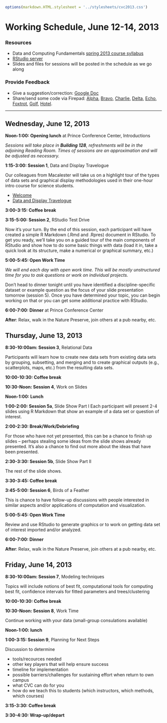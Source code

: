 ```r
options(markdown.HTML.stylesheet = '../stylesheets/cvc2013.css')
```
<script src="https://ajax.googleapis.com/ajax/libs/jquery/1.7.1/jquery.min.js"></script>
<script src="../javascripts/main.js"></script>


Working Schedule, June 12-14, 2013 
========================================================

### Resources

* Data and Computing Fundamentals [spring 2013 course syllabus](http://htmlpreview.github.io/?https://github.com/dtkaplan/DataAndComputingFundamentals/blob/master/Spring2013/syllabus2013.html)
* [RStudio server](http://dahl.calvin.edu)
* Slides and files for sessions will be posted in the schedule as we go along

### Provide Feedback
* Give a suggestion/correction: [Google Doc](https://docs.google.com/document/d/1eEwaMvxahJJ2YuFFWgUEmgBj58umwvMwf_GXnsp9Yc0/edit?usp=sharing)  
* Share/send some code via Firepad:  [Alpha](http://www.mosaic-web.org/go/firepad/examples/codeCOMP121.html#-alpharIwB7uaxo82e5QET), [Bravo](http://www.mosaic-web.org/go/firepad/examples/codeCOMP121.html#-bravoIwB7uaxo82e5QET), [Charlie](http://www.mosaic-web.org/go/firepad/examples/codeCOMP121.html#-charlieIwB7uaxo82e5QET), [Delta](http://www.mosaic-web.org/go/firepad/examples/codeCOMP121.html#-deltaIwB7uaxo82e5QET), [Echo](http://www.mosaic-web.org/go/firepad/examples/codeCOMP121.html#-echoIwB7uaxo82e5QET), [Foxtrot](http://www.mosaic-web.org/go/firepad/examples/codeCOMP121.html#-foxtrotIwB7uaxo82e5QET), [Golf](http://www.mosaic-web.org/go/firepad/examples/codeCOMP121.html#-golfIwB7uaxo82e5QET), [Hotel](http://www.mosaic-web.org/go/firepad/examples/codeCOMP121.html#-hotelIwB7uaxo82e5QET).  




--------------------------

## Wednesday, June 12, 2013

**Noon-1:00: Opening lunch** at Prince Conference Center, Introductions

*Sessions will take place in <strong>Building 128</strong>, refreshments will be in the adjoining 
Reading Room.  Times of sessions are an approximation and will be adjusted as necessary.*

**1:15-3:00: Session 1**, Data and Display Travelogue 

Our colleagues from Macalester will take us on a highlight tour of the types of data sets
and graphical display methodologies used in their one-hour intro course for science students.

* [Welcome](Session1/Welcome.html)
* [Data and Display Travelogue](Session1/DCF-Travelogue/DCF-Travelogue.html)

**3:00-3:15: Coffee break**

**3:15-5:00: Session 2**, RStudio Test Drive

Now it's your turn.  By the end of this session, each participant will have created a simple R Markdown (.Rmd and .Rpres) document in RStudio.  To get you ready, we'll take you on a guided tour
of the main components of RStudio and show how to do some basic things with data (load it in, take a quick look at its structure, make a numerical or graphical summary, etc.)

**5:00-5:45: Open Work Time**

*We will end each day with open work time.  This will be mostly unstructured time for you to
ask questions or work on individual projects.*

Don't head to dinner tonight until you have identified a discipline-specific dataset or 
example question as the focus of your slide presentation tomorrow (session 5).  Once you
have determined your topic, you can begin working on that or you can get some additional
practice with RStudio.

**6:00-7:00: Dinner** at Prince Conference Center

**After**: Relax, walk in the Nature Preserve, join others at a pub nearby, etc.

## Thursday, June 13, 2013

**8:30-10:00am: Session 3**, Relational Data

Participants will learn how to create new data sets from existing data sets by grouping, subsetting, and merging and to create graphical outputs  (e.g., scatterplots, maps, etc.) from the resulting 
data sets.

**10:00-10:30: Coffee break**

**10:30-Noon: Session 4**, Work on Slides

**Noon-1:00: Lunch**

**1:00-2:00: Session 5a**, Slide Show Part I
Each participant will present 2-4 slides using R Markdown that show an example of a data set or question of interest.

**2:00-2:30: Break/Work/Debriefing**

For those who have not yet presented, this can be a chance to finish up slides -- 
perhaps stealing some ideas from the slide shows  already presented.   It's also a chance to find
out more about the ideas that have been presented.

**2:30-3:30: Session 5b**, Slide Show Part II

The rest of the slide shows.

**3:30-3:45: Coffee break**

**3:45-5:00: Session 6**, Birds of a Feather

This is chance to have follow-up discussions with people interested in similar aspects and/or applications of computation and visualization.  

**5:00-5:45: Open Work Time**

Review and use RStudio to generate graphics or to work on getting data set of interest imported and/or analyzed.

**6:00-7:00: Dinner**

**After**: Relax, walk in the Nature Preserve, join others at a pub nearby, etc.

## Friday, June 14, 2013

**8:30-10:00am: Session 7**, Modeling techniques 

Topics will include notions of best fit, computational tools for computing best fit, confidence intervals for fitted parameters and trees/clustering

**10:00-10:30: Coffee break**

**10:30-Noon: Session 8**, Work Time

Continue working with your data (small-group consulations available)

**Noon-1:00: lunch**

**1:00-3:15: Session 9**, Planning for Next Steps

Discussion to determine

 * tools/recources needed
 * other key players that will help ensure success
 * timeline for implementation
 * possible barriers/challenges for sustaining effort when return to own campus
 * what CVC can do for you
 * how do we teach this to students (which instructors, which methods, which courses)
 

**3:15-3:30: Coffee break**

**3:30-4:30: Wrap-up/depart**

